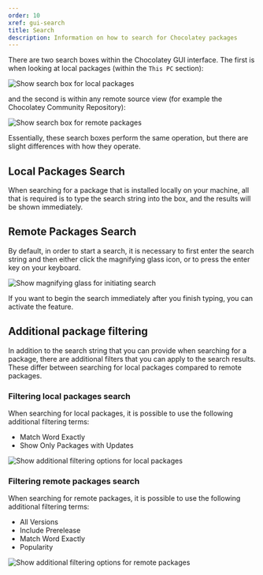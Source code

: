 ```yaml
---
order: 10
xref: gui-search
title: Search
description: Information on how to search for Chocolatey packages
---
```


There are two search boxes within the Chocolatey GUI interface.  The first is when looking at local packages (within the `This PC` section):

![Show search box for local packages](/images/chocolatey-gui/user_interface_main-window_action_search_1.png "Show search box for remote packages")

and the second is within any remote source view (for example the Chocolatey Community Repository):

![Show search box for remote packages](/images/chocolatey-gui/user_interface_main-window_action_search_2.png "Show search box for remote packages")

Essentially, these search boxes perform the same operation, but there are slight differences with how they operate.

## Local Packages Search

When searching for a package that is installed locally on your machine, all that is required is to type the search string into the box, and the results will be shown immediately.

## Remote Packages Search

By default, in order to start a search, it is necessary to first enter the search string and then either click the magnifying glass icon, or to press the enter key on your keyboard.

![Show magnifying glass for initiating search](/images/chocolatey-gui/user_interface_main-window_action_search_3.png "Show magnifying glass for initiating search")

If you want to begin the search immediately after you finish typing, you can activate the <Xref title="Use Delayed Search" value="use-delayed-search" /> feature.

## Additional package filtering

In addition to the search string that you can provide when searching for a package, there are additional filters that you can apply to the search results.  These differ between searching for local packages compared to remote packages.

### Filtering local packages search

When searching for local packages, it is possible to use the following additional filtering terms:

- Match Word Exactly
- Show Only Packages with Updates

![Show additional filtering options for local packages](/images/chocolatey-gui/user_interface_main-window_action_search_4.png "Show additional filtering options for local packages")

### Filtering remote packages search

When searching for remote packages, it is possible to use the following additional filtering terms:

- All Versions
- Include Prerelease
- Match Word Exactly
- Popularity

![Show additional filtering options for remote packages](/images/chocolatey-gui/user_interface_main-window_action_search_5.png "Show additional filtering options for remote packages")
